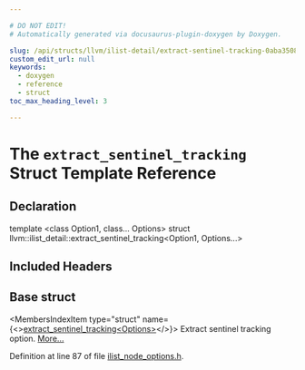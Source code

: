```yaml
---

# DO NOT EDIT!
# Automatically generated via docusaurus-plugin-doxygen by Doxygen.

slug: /api/structs/llvm/ilist-detail/extract-sentinel-tracking-0aba35080f7fbff5cfc1f84b4ab8e4fd
custom_edit_url: null
keywords:
  - doxygen
  - reference
  - struct
toc_max_heading_level: 3

---
```





# The `extract_sentinel_tracking` Struct Template Reference

<DoxygenPage pluginConfig={pluginConfig}>



## Declaration

<CodeBlock>template &lt;class Option1, class... Options&gt;
struct llvm::ilist_detail::extract_sentinel_tracking&lt;Option1, Options...&gt;</CodeBlock>

## Included Headers

<IncludesList>
<IncludesListItem
  filePath="llvm/ADT/ilist_node_options.h"
  permalink="/docs/api/files/include/include/llvm/include/llvm/adt/ilist-node-options-h"
  isLocal="true" />
</IncludesList>

## Base struct

<MembersIndex>

<MembersIndexItem
  type="struct"
  name={<><a href="/docs/api/structs/llvm/ilist-detail/extract-sentinel-tracking">extract&#95;sentinel&#95;tracking&lt;Options&gt;</a></>}>
Extract sentinel tracking option. <a href="/docs/api/structs/llvm/ilist-detail/extract-sentinel-tracking/#details">More...</a>
</MembersIndexItem>

</MembersIndex>


Definition at line 87 of file <a href="/docs/api/files/include/include/llvm/include/llvm/adt/ilist-node-options-h">ilist&#95;node&#95;options.h</a>.

</DoxygenPage>
